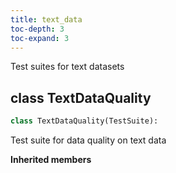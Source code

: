 ```yaml
---
title: text_data
toc-depth: 3
toc-expand: 3
---
```


Test suites for text datasets

## [class]{.muted} TextDataQuality

```python
class TextDataQuality(TestSuite):
```

Test suite for data quality on text data

**Inherited members**
